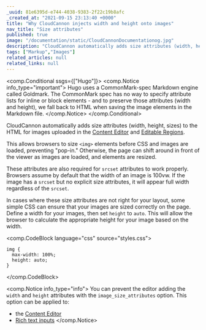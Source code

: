 ```yaml
---
_uuid: 81e6395d-e744-4038-9383-2f22c19b8afc
_created_at: "2021-09-15 23:13:40 +0000"
title: "Why CloudCannon injects width and height onto images"
nav_title: "Size attributes"
published: true
image: "/documentation/static/CloudCannonDocumentationog.jpg"
description: "CloudCannon automatically adds size attributes (width, height, sizes) to the HTML for images uploaded in the Content Editor and Editable Regions."
tags: ["Markup","Images"]
related_articles: null
related_links: null
---
```


<comp.Conditional ssgs={["Hugo"]}>
  <comp.Notice info_type="important">
    Hugo uses a CommonMark-spec Markdown engine called Goldmark. The
    CommonMark spec has no way to specify attribute lists for inline
    or block elements - and to preserve those attributes (width and
    height), we fall back to HTML when saving the image elements in
    the Markdown file.
  </comp.Notice>
</comp.Conditional>

CloudCannon automatically adds size attributes (width, height, sizes) to the HTML for images uploaded in the [Content Editor](/documentation/edit/interfaces/content-editor) and [Editable Regions](/documentation/edit/editing/html#editable-regions).

This allows browsers to size `<img>` elements before CSS and images are loaded, preventing "pop-in." Otherwise, the page can shift around in front of the viewer as images are loaded, and elements are resized.

These attributes are also required for `srcset` attributes to work properly. Browsers assume by default that the width of an image is 100vw. If the image has a `srcset` but no explicit size attributes, it will appear full width regardless of the `srcset`.

In cases where these size attributes are not right for your layout, some simple CSS can ensure that your images are sized correctly on the page. Define a width for your images, then set `height` to `auto`. This will allow the browser to calculate the appropriate height for your image based on the width.

<comp.CodeBlock language="css" source="styles.css">
```
img {
  max-width: 100%;
  height: auto;
}
```
</comp.CodeBlock>

<comp.Notice info_type="info">
  You can prevent the editor adding the `width` and `height` attributes with the `image_size_attributes` option. This option can be applied to:

  * the [Content Editor](/documentation/articles/define-editable-regions-in-your-html/#image-options)
  * [Rich text inputs](/documentation/articles/using-rich-text-inputs-to-edit-your-data/#block-content)
</comp.Notice>
